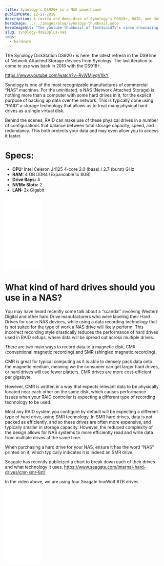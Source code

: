 ```yaml
---
title: Synology’s DS920+ is a NAS powerhouse
publishDate: 12-11-2018
description: A review and deep-dive of Synology's DS920+, RAID, and data storage. Watch TechSquidTV's video on Raid 5 and using a home nas.
heroImage: ../../images/blog/synology-thumbnail.webp
heroImageAlt: "The youtube thumbnail of TechSquidTV's video showcasing the Synology DS920+."
slug: synology-ds920plus-nas
tags:
  - hardware
---
```


The Synology DiskStation DS920+ is here, the latest refresh in the DS9 line of Network Attached Storage devices from Synology. The last iteration to come to use was back in 2018 with the DS918+.

https://www.youtube.com/watch?v=RyWMjyqVXkY

Synology is one of the most recognizable manufactures of commercial “NAS” machines. For the uninitiated, a NAS (Network Attached Storage) is nothing more than a computer with some hard drives in it, for the explicit purpose of backing up data over the network. This is typically done using “RAID” a storage technology that allows us to treat many physical hard drives as a single virtual disk.

Behind the scenes, RAID can make use of these physical drives in a number of configurations that balance between total storage capacity, speed, and redundancy. This both protects your data and may even allow you to access it faster.

# Specs:

- **CPU:** Intel Celeron J4125 4-core 2.0 (base) / 2.7 (burst) GHz
- **RAM:** 4 GB DDR4 (Expandable to 8GB)
- **Drive Bays:** 4
- **NVMe Slots:** 2
- **LAN:** 2x Gigabit

<iframe
  style="width:120px;height:240px;"
  marginwidth="0"
  marginheight="0"
  scrolling="no"
  frameborder="0"
  src="//ws-na.amazon-adsystem.com/widgets/q?ServiceVersion=20070822&OneJS=1&Operation=GetAdHtml&MarketPlace=US&source=ss&ref=as_ss_li_til&ad_type=product_link&tracking_id=ro0027-20&language=en_US&marketplace=amazon&region=US&placement=B087Z34F3R&asins=B087Z34F3R&linkId=a811a583642197713dc4ca768af66fa0&show_border=true&link_opens_in_new_window=true"
></iframe>

# What kind of hard drives should you use in a NAS?

You may have heard recently some talk about a “scandal” involving Western Digital and other hard Drive manufacturers who were labeling their Hard Drives for use in NAS devices, while using a data recording technology that is not suited for the type of work a NAS drive will likely perform. This incorrect recording style drastically reduces the performance of hard drives used in RAID setups, where data will be spread out across multiple drives.

There are two main ways to record data to a magnetic disk, CMR (conventional magnetic recording) and SMR (shingled magnetic recording).

CMR is great for typical computing as it is able to densely pack data onto the magnetic medium, meaning we the consumer can get larger hard drives, or hard drives will use fewer platters. CMR drives are more cost-efficient per gigabyte.

However, CMR is written in a way that expects relevant data to be physically located near each other on the same disk, which causes performance issues when your RAID controller is expecting a different type of recording technology to be used.

Most any RAID system you configure by default will be expecting a different type of hard drive, using SMR technology. In SMR hard drives, data is not packed as efficiently, and so these drives are often more expensive, and typically smaller in storage capacity. However, the reduced complexity of the design allows for NAS systems to more efficiently read and write data from multiple drives at the same time.

When purchasing a hard drive for your NAS, ensure it has the word “NAS” printed on it, which typically indicates it is indeed an SMR drive.

Seagate has recently publicized a chart to break down each of their drives and what technology it uses.
https://www.seagate.com/internal-hard-drives/cmr-smr-list/

In the video above, we are using four Seagate IronWolf 8TB drives.

<iframe
  style="width:120px;height:240px;"
  marginwidth="0"
  marginheight="0"
  scrolling="no"
  frameborder="0"
  src="//ws-na.amazon-adsystem.com/widgets/q?ServiceVersion=20070822&OneJS=1&Operation=GetAdHtml&MarketPlace=US&source=ss&ref=as_ss_li_til&ad_type=product_link&tracking_id=ro0027-20&language=en_US&marketplace=amazon&region=US&placement=B084ZV4DXB&asins=B084ZV4DXB&linkId=81d78f85d52a60dea8fab8b3cb9b31f1&show_border=true&link_opens_in_new_window=true"
></iframe>
